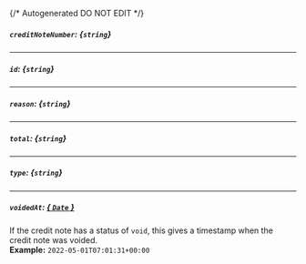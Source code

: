 {/* Autogenerated DO NOT EDIT  */}
##### `creditNoteNumber`: *{`string`}*

---
##### `id`: *{`string`}*

---
##### `reason`: *{`string`}*

---
##### `total`: *{`string`}*

---
##### `type`: *{`string`}*

---
##### `voidedAt`: [*{ `Date` }*](https://developer.mozilla.org/en-US/docs/Web/JavaScript/Reference/Global_Objects/Date)
If the credit note has a status of `void`, this gives a timestamp when the credit note was voided.
<br/>
**Example:** `2022-05-01T07:01:31+00:00`

